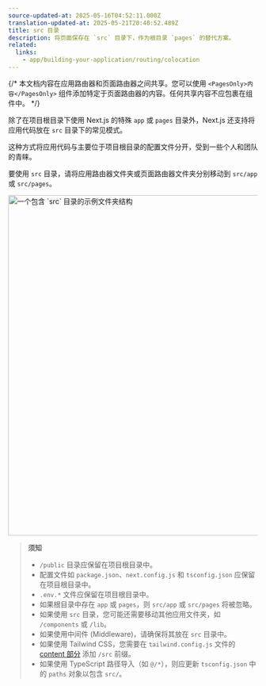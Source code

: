 ```yaml
---
source-updated-at: 2025-05-16T04:52:11.000Z
translation-updated-at: 2025-05-21T20:40:52.489Z
title: src 目录
description: 将页面保存在 `src` 目录下，作为根目录 `pages` 的替代方案。
related:
  links:
    - app/building-your-application/routing/colocation
---
```


{/* 本文档内容在应用路由器和页面路由器之间共享。您可以使用 `<PagesOnly>内容</PagesOnly>` 组件添加特定于页面路由器的内容。任何共享内容不应包裹在组件中。 */}

除了在项目根目录下使用 Next.js 的特殊 `app` 或 `pages` 目录外，Next.js 还支持将应用代码放在 `src` 目录下的常见模式。

这种方式将应用代码与主要位于项目根目录的配置文件分开，受到一些个人和团队的青睐。

要使用 `src` 目录，请将应用路由器文件夹或页面路由器文件夹分别移动到 `src/app` 或 `src/pages`。

<Image
  alt="一个包含 `src` 目录的示例文件夹结构"
  srcLight="/docs/light/project-organization-src-directory.png"
  srcDark="/docs/dark/project-organization-src-directory.png"
  width="1600"
  height="687"
/>

> **须知**
>
> - `/public` 目录应保留在项目根目录中。
> - 配置文件如 `package.json`、`next.config.js` 和 `tsconfig.json` 应保留在项目根目录中。
> - `.env.*` 文件应保留在项目根目录中。
> - 如果根目录中存在 `app` 或 `pages`，则 `src/app` 或 `src/pages` 将被忽略。
> - 如果使用 `src` 目录，您可能还需要移动其他应用文件夹，如 `/components` 或 `/lib`。
> - 如果使用中间件 (Middleware)，请确保将其放在 `src` 目录中。
> - 如果使用 Tailwind CSS，您需要在 `tailwind.config.js` 文件的 [content 部分](https://tailwindcss.com/docs/content-configuration) 添加 `/src` 前缀。
> - 如果使用 TypeScript 路径导入（如 `@/*`），则应更新 `tsconfig.json` 中的 `paths` 对象以包含 `src/`。